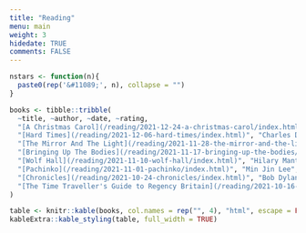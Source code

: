 ```yaml
---
title: "Reading"
menu: main
weight: 3
hidedate: TRUE
comments: FALSE
---
```


```r
nstars <- function(n){
  paste0(rep('&#11089;', n), collapse = "")
}

books <- tibble::tribble(
  ~title, ~author, ~date, ~rating,
  "[A Christmas Carol](/reading/2021-12-24-a-christmas-carol/index.html)", "Charles Dickens", "2021-12-24", nstars(4),
  "[Hard Times](/reading/2021-12-06-hard-times/index.html)", "Charles Dickens", "2021-12-20", nstars(3),
  "[The Mirror And The Light](/reading/2021-11-28-the-mirror-and-the-light/index.html)", "Hilary Mantel", "2021-11-28", nstars(4),
  "[Bringing Up The Bodies](/reading/2021-11-17-bringing-up-the-bodies/index.html)", "Hilary Mantel", "2021-11-17", nstars(5),
  "[Wolf Hall](/reading/2021-11-10-wolf-hall/index.html)", "Hilary Mantel", "2021-11-10", nstars(4),
  "[Pachinko](/reading/2021-11-01-pachinko/index.html)", "Min Jin Lee", "2021-11-01", nstars(3),
  "[Chronicles](/reading/2021-10-24-chronicles/index.html)", "Bob Dylan", "2021-10-24", nstars(4),
  "[The Time Traveller's Guide to Regency Britain](/reading/2021-10-16-the-time-traveller-s-guide-to-regency-britain/index.html)", "Ian Mortimer", "2021-10-16", nstars(3),
)
```


```r
table <- knitr::kable(books, col.names = rep("", 4), "html", escape = FALSE)
kableExtra::kable_styling(table, full_width = TRUE)
```
